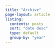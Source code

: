 ```yaml
---
title: "Archive"
page-layout: article
listing:
  contents: posts
  sort: "date desc"
  type: default
  group-by: "year"
---
```

